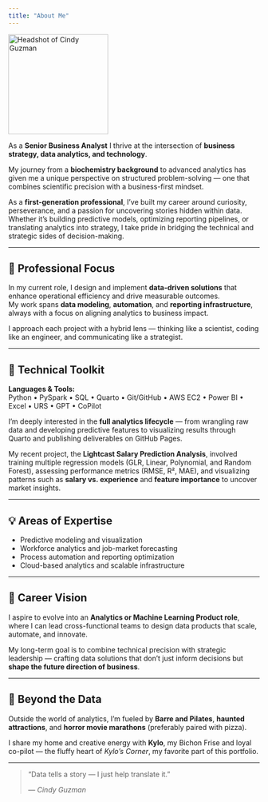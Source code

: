 ```yaml
---
title: "About Me"
---
```


<img src="assets/headshot.jpg" alt="Headshot of Cindy Guzman" class="profile-pic" width="200"/>

As a **Senior Business Analyst** I thrive at the intersection of **business strategy, data analytics, and technology**.

My journey from a **biochemistry background** to advanced analytics has given me a unique perspective on structured problem-solving — one that combines scientific precision with a business-first mindset.

As a **first-generation professional**, I’ve built my career around curiosity, perseverance, and a passion for uncovering stories hidden within data. Whether it’s building predictive models, optimizing reporting pipelines, or translating analytics into strategy, I take pride in bridging the technical and strategic sides of decision-making.

------------------------------------------------------------------------

## 🧠 Professional Focus

In my current role, I design and implement **data-driven solutions** that enhance operational efficiency and drive measurable outcomes.\
My work spans **data modeling**, **automation**, and **reporting infrastructure**, always with a focus on aligning analytics to business impact.

I approach each project with a hybrid lens — thinking like a scientist, coding like an engineer, and communicating like a strategist.

------------------------------------------------------------------------

## 🧰 Technical Toolkit

**Languages & Tools:**\
Python • PySpark • SQL • Quarto • Git/GitHub • AWS EC2 • Power BI • Excel • URS • GPT • CoPilot

I’m deeply interested in the **full analytics lifecycle** — from wrangling raw data and developing predictive features to visualizing results through Quarto and publishing deliverables on GitHub Pages.

My recent project, the **Lightcast Salary Prediction Analysis**, involved training multiple regression models (GLR, Linear, Polynomial, and Random Forest), assessing performance metrics (RMSE, R², MAE), and visualizing patterns such as **salary vs. experience** and **feature importance** to uncover market insights.

------------------------------------------------------------------------

## 💡 Areas of Expertise

-   Predictive modeling and visualization\
-   Workforce analytics and job-market forecasting\
-   Process automation and reporting optimization\
-   Cloud-based analytics and scalable infrastructure

------------------------------------------------------------------------

## 🎯 Career Vision

I aspire to evolve into an **Analytics or Machine Learning Product role**, where I can lead cross-functional teams to design data products that scale, automate, and innovate.

My long-term goal is to combine technical precision with strategic leadership — crafting data solutions that don’t just inform decisions but **shape the future direction of business**.

------------------------------------------------------------------------

## 🌿 Beyond the Data

Outside the world of analytics, I’m fueled by **Barre and Pilates**, **haunted attractions**, and **horror movie marathons** (preferably paired with pizza).

I share my home and creative energy with **Kylo**, my Bichon Frise and loyal co-pilot — the fluffy heart of *Kylo’s Corner*, my favorite part of this portfolio.

------------------------------------------------------------------------

> “Data tells a story — I just help translate it.”
>
> — *Cindy Guzman*